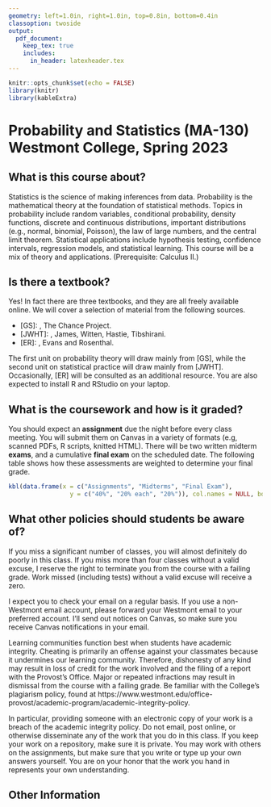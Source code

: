 ```yaml
---
geometry: left=1.0in, right=1.0in, top=0.8in, bottom=0.4in
classoption: twoside
output: 
  pdf_document:
    keep_tex: true
    includes:
      in_header: latexheader.tex
---
```


```r
knitr::opts_chunk$set(echo = FALSE)
library(knitr)
library(kableExtra)
```

# Probability and Statistics (MA-130) Westmont College, Spring 2023

## What is this course about?

Statistics is the science of making inferences from data. Probability is the mathematical theory at the foundation of statistical methods. Topics in probability include random variables, conditional probability, density functions, discrete and continuous distributions, important distributions (e.g., normal, binomial, Poisson), the law of large numbers, and the central limit theorem. Statistical applications include hypothesis testing, confidence intervals, regression models, and statistical learning. This course will be a mix of theory and applications. (Prerequisite: Calculus II.)

## Is there a textbook?

Yes! In fact there are three textbooks, and they are all freely available online. We will cover a selection of material from the following sources.

- [GS]: [\emph{Grinstead and Snell's Introduction to Probability}](https://math.dartmouth.edu/~prob/prob/prob.pdf), The Chance Project.
- [JWHT]: [\emph{An Introduction to Statistical Learning}](https://hastie.su.domains/ISLR2/ISLRv2_website.pdf), James, Witten, Hastie, Tibshirani. 
- [ER]: [\emph{Probability and Statistics}](https://www.utstat.toronto.edu/mikevans/jeffrosenthal/book.pdf), Evans and Rosenthal.

The first unit on probability theory will draw mainly from [GS], while the second unit on statistical practice will draw mainly from [JWHT]. Occasionally, [ER] will be consulted as an additional resource. You are also expected to install R and RStudio on your laptop.

## What is the coursework and how is it graded?

You should expect an **assignment** due the night before every class meeting. You will submit them on Canvas in a variety of formats (e.g, scanned PDFs, R scripts, knitted HTML). There will be two written midterm **exams**, and a cumulative **final exam** on the scheduled date. The following table shows how these assessments are weighted to determine your final grade.

```r
kbl(data.frame(x = c("Assignments", "Midterms", "Final Exam"),
                 y = c("40%", "20% each", "20%")), col.names = NULL, booktabs = TRUE)
```

## What other policies should students be aware of?

If you miss a significant number of classes, you will almost definitely do poorly in this class.  If you miss more than four classes without a valid excuse, I reserve the right to terminate you from the course with a failing grade.  Work missed (including tests) without a valid excuse will receive a zero.

I expect you to check your email on a regular basis.  If you use a non-Westmont email account, please forward your Westmont email to your preferred account. I'll send out notices on Canvas, so make sure you receive Canvas notifications in your email.

Learning communities function best when students have academic integrity.  Cheating is primarily an offense against your classmates because it undermines our learning community.  Therefore, dishonesty of any kind may result in loss of credit for the work involved and the filing of a report with the Provost's Office. Major or repeated infractions may result in dismissal from the course with a failing grade. Be familiar with the College's plagiarism policy, found at https://www.westmont.edu/office-provost/academic-program/academic-integrity-policy.

In particular, providing someone with an electronic copy of your work is a breach of the academic integrity policy. Do not email, post online, or otherwise disseminate any of the work that you do in this class. If you keep your work on a repository, make sure it is private. You may work with others on the assignments, but make sure that you write or type up your own answers yourself. You are on your honor that the work you hand in represents your own understanding.

\clearpage

## Other Information

\begin{description} 

\item[Professor:] David J. Hunter, Ph.D.
  (\verb!dhunter@westmont.edu!). Student hours are in Winter Hall 303 
  from 1:30--4pm on Tuesdays and Thursdays.

 \item[Tentative Schedule:] The following schedule is a rough first approximation of the topics in [GS], [JWHT], and [ER] that we plan to cover; it is subject to revision at the instructor's discretion. 
  \begin{itemize}
      \item Probability Theory: Random variables, Monte Carlo simulations, discrete and continuous distributions and densities, important distributions, expected value and variance, the law of large numbers, and the central limit theorem.
   \begin{quote}
    \textit{Midterm \#1}     
   \end{quote}
      \item Statistical Practice: Hypothesis testing and confidence intervals, statistical learning models, the bias-variance trade-off, linear regression, logistic regression, cross validation, bootstrapping, model selection. 
   \begin{quote}
    \textit{Midterm \#2}  
   \end{quote}
      \item Further Applications: Time permitting, a selection of topics from principal components analysis, decision trees, random forests, support vector machines, or other statistical learning methods.
   \begin{quote}
    \textit{Final Exam}     (cumulative)
   \end{quote}
  \end{itemize}

\item[Accommodations for Students with Disabilities:] Students who have been diagnosed with a disability (learning, physical or psychological) are strongly encouraged to contact the Disability Services office as early as possible to discuss appropriate accommodations for this course. Formal accommodations will only be granted for students whose disabilities have been verified by the Disability Services office.  These accommodations may be necessary to ensure your equal access to this course.  Please contact Sheri Noble, Director of Disability Services (310A Voskuyl Library, 565-6186, \href{mailto:snoble@westmont.edu}{\tt snoble@westmont.edu}) or visit \url{https://www.westmont.edu/disability-services} for more information.

\item[Program and Institutional Learning Outcomes:] The
         mathematics department at Westmont College has formulated the
         following learning outcomes for all of its classes. (PLO's)
\begin{enumerate}[noitemsep]
\item Core Knowledge: Students will demonstrate knowledge of the
                  main concepts, skills, and facts of the discipline of
                  mathematics.
\item Communication: Students will be able to communicate mathematical ideas
     following the standard conventions of writing or speaking in the
     discipline.
\item Creativity: Students will demonstrate the ability to formulate and make
     progress toward solving non-routine problems.
\item Christian Connection: Students will incorporate their mathematical skills
     and knowledge into their thinking about their vocations as followers of
     Christ.
         \end{enumerate}
         In addition, the faculty of Westmont College have established common
         learning outcomes for all courses at the institution
         (ILO's). These outcomes are summarized as follows:
(1) Christian Understanding, Practices, and Affections,
(2) Global Awareness and Diversity,
(3) Critical Thinking,
(4) Quantitative Literacy,
(5) Written Communication,
(6) Oral Communication, and
(7) Information Literacy.

\item[Course Learning Outcomes:] The above outcomes are reflected in the
     particular learning outcomes for this course.
     After taking this course, you should be able
     to:
    \begin{itemize}
        \item Demonstrate understanding of the theoretical basis for statistical practice.
             (PLO 1, ILOs 3,4)
        \item Write and evaluate mathematical arguments according to the
             standards of the discipline. (PLO 2,
              ILOs 3,5)
        \item Construct solutions to novel problems,
               demonstrating perseverance in the face of open-ended or
               partially-defined contexts. (PLO 3, ILO 3)
        \item Consider the ethical implications of the subject matter. (PLO 4, ILO 1)
    \end{itemize}
These outcomes will be assessed by assignments and written exams, as described above.

\end{description}
